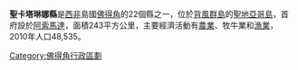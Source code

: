 {{Geobox|縣
|name = 聖卡塔琳娜縣
|map = Santa Catarina county, Cape Verde.png
|symbol_type = 
|symbol = 
|country = {{flag|Cape Verde}}
|country_flag = 
|capital_type = 首府
|capital = [[阿索馬達|阿索馬達]]
|region_type = 島嶼
|region = [[聖地亞哥島|聖地亞哥島]]
|area = 243
|population = 49829
|population_as_of = 2005
|population_density = 
|code_type = 
|code = 
|iso_code = 
|iso_subcode = 
|free_type = 
|free = 
|website = http://www.gtm-santiago.cv/stcatarina_2.htm
}}

'''聖卡塔琳娜縣'''是[[西非|西非]]島國[[佛得角|佛得角]]的22個縣之一，位於[[背風群島_(佛得角)|背風群島]]的[[聖地亞哥島|聖地亞哥島]]，首府設於[[阿索馬達|阿索馬達]]，面積243平方公里，主要經濟活動有[[農業|農業]]、牧牛業和[[漁業|漁業]]，2010年人口48,535。

{{維德角行政區劃}}

[[Category:佛得角行政區劃|Category:佛得角行政區劃]]


{{CapeVerde-stub}}
